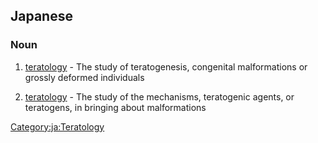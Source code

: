==Japanese==
{{ja-kanjitab|き|けい|がく|yomi=on}}

===Noun===
{{ja-noun|きけいがく}}

# {{lb|ja|medicine|sort=きけいがく}} [[teratology]] - The study of teratogenesis, congenital malformations or grossly deformed individuals
# {{lb|ja|toxicology|sort=きけいがく}} [[teratology]] - The study of the mechanisms, teratogenic agents, or teratogens, in bringing about malformations

[[Category:ja:Teratology]]